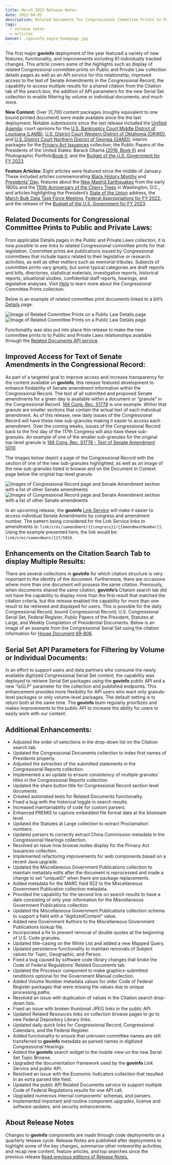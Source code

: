```yaml
---
title: March 2022 Release Notes
date: 2022-04-01
description: Related Documents for Congressional Committee Prints to Public Laws; Improved Access for Senate Amendment Text in the Congressional Record; Enhancements on Citation Search Tab to Display Multiple Results
tags:
  - release notes
  - articles
banner: ./govinfo_eagle_homepage.jpg
---
```


The first major **govinfo** deployment of the year featured a variety of new features, functionality, and improvements including 81 individually tracked changes. This article covers some of the highlights such as display of related Congressional committee prints on Public and Private Law collection details pages as well as an API service for this relationship, improved access to the text of Senate Amendments in the Congressional Record, the capability to access multiple results for a shared citation from the Citation tab of the search box, the addition of API parameters for the new Serial Set collection to enable filtering by volume or individual documents, and much more.  

 **New Content:** Over 31,700 content packages (roughly equivalent to one bound printed document) were made available since the the last deployment. Notable submissions since the last release included the [Unified Agenda](/app/details/FR-2022-01-31/2021-28220); court opinions for the  [U.S. Bankruptcy Court Middle District of Louisiana (LAMB)](/app/collection/uscourts/bankruptcy/lamb), [U.S. District Court Western District of Oklahoma (OKWD)](/app/collection/uscourts/district/okwd), and [U.S. District Court Northern District of Georgia (GAND)](/app/collection/uscourts/district/gand); interim packages for the [Privacy Act Issuances](/app/collection/pai/interim) collection; the Public Papers of the Presidents of the United States: Barack Obama [(2016, Book II)](/app/details/PPP--2016-book2) and Photographic Portfolio[Book II](/app/details/PPP-PHOTOS-2016-book2x); and the [Budget of the U.S. Government for FY 2023](/app/collection/budget/2023). 

 **Feature Articles:** Eight articles were featured since the middle of January. These included articles commemorating [Black History Monthy](/features/black-history-month-2022) and [Presidents’ Day](/features/presidents-day-2022), features about the [New Madrid Earthquakes](/features/new-madrid-earthquakes) from the early 1800s and the [110th Anniversary of the Cherry Trees](/features/anniversary-cherry-trees) in Washington, D.C., and articles highlighting the President’s [State of the Union](/features/state-of-the-union) address, the [March Bulk Data Task Force Meeting](/features/bdtf-meeting-march-2022), [Federal Appropriations for FY 2022](/features/federal-appropriations-fiscal-year-2022), and the release of the [Budget of the U.S. Government for FY 2023](/features/budget-fy2023).  

## Related Documents for Congressional Committee Prints to Public and Private Laws:
From applicable Details pages in the Public and Private Laws collection, it is now possible to see links to related Congressional committee prints for that legislation. Committee prints are publications issued by Congressional committees that include topics related to their legislative or research activities, as well as other matters such as memorial tributes. Subjects of committee prints vary greatly, but some typical categories are draft reports and bills, directories, statistical materials, investigative reports, historical reports, situational studies, confidential staff reports, hearings, and legislative analyses. Visit [Help](/help/cprtx) to learn more about the Congressional Committee Prints collection. 

Below is an example of related committee print documents linked to a bill’s [Details](/app/details/PLAW-116publ93/related) page. 

![Image of Related Committee Prints on a Public Law Details page](./plaw_cprt.png)
![Image of Related Committee Prints on a Public Law Details page](./plaw_cprt.jpg)

Functionality was also put into place this release to make the new committee prints to to Public and Private Laws relationships available through the [Related Documents API service](https://api.govinfo.gov/related/PLAW-116publ93?api_key=DEMO_KEY). 

## Improved Access for Text of Senate Amendments in the Congressional Record:

As part of a targeted goal to improve access and increase transparency for the content available on **govinfo**, this release featured development to enhance findability of Senate amendment information within the Congressional Record. The text of all submitted and proposed Senate amendments for a given day is available within a document or “granule” in the Congressional Record. [168 Cong. Rec. S1778](/app/details/CREC-2022-03-24/CREC-2022-03-24-pt1-PgS1778-3) is one example. Within that granule are smaller sections that contain the actual text of each individual amendment. As of this release, new daily issues of the Congressional Record will have these new sub-granules making it easier to access each amendment. Over the coming weeks, issues of the Congressional Record back to the first day of the 117th Congress will also have these sub-granules. An example of one of the smaller sub-granules for the original top-level granule is [168 Cong. Rec. S1778 - Text of Senate Amendment 5010](/app/details/CREC-2022-03-24/CREC-2022-03-24-pt1-PgS1778-4). 

The images below depict a page of the Congressional Record with the section of one of the new sub-granules highlighted, as well as an image of the new sub-granules listed in browse and on the Document in Context page below the original top-level granule. 

![Images of Congressional Record page and Senate Amendment section with a list of other Senate amendments](./Amendments.png)
![Images of Congressional Record page and Senate Amendment section with a list of other Senate amendments](./Amendments.jpg)

In an upcoming release, the **govinfo** [Link Service](/link-docs) will make it easier to access individual Senate Amendments by congress and amendment number. The pattern being considered for the Link Service links to amendments is: `link/crec/samendment/{{congress}}/{{amendmentNumber}}`. Using the example presented here, the link would be: `link/crec/samendment/117/5010`.

## Enhancements on the Citation Search Tab to display Multiple Results:

There are several collections in **govinfo** for which citation structure is very important to the identity of the document. Furthermore, there are occasions where more than one document will possess the same citation. Previously, when documents shared the same citation, **govinfo’s** Citation search tab did not have the capability to display more than the first result that matched the citation criteria, but this release enabled the capability for more than one result to be retrieved and displayed for users. This is possible for the daily Congressional Record, bound Congressional Record, U.S. Congressional Serial Set, Federal Register, Public Papers of the President, Statutes at Large, and Weekly Compilation of Presidential Documents. Below is an image of an example from the Congressional Serial Set using the citation information for [House Document 69-806](/#citation?csh=%7B%22collection%22%3A%22SERIALSET%22%2C%22searchCriteria%22%3A%5B%7B%22value%22%3A%22docclass%22%2C%22displayValue%22%3A%22HDOC%22%7D%2C%7B%22value%22%3A%22browsecongressnav_s%22%2C%22displayValue%22%3A%22069%3B1925-1927%3B8522%20to%208826%22%7D%2C%7B%22value%22%3A%22docnumber%22%2C%22displayValue%22%3A%22806%22%7D%2C%7B%22value%22%3A%22docpart%22%2C%22displayValue%22%3A%22-1%22%7D%5D%2C%22selectOptions%22%3A%5B%7B%22value%22%3A%22docpart%22%2C%22displayValue%22%3A%22-1%22%7D%5D%7D).  

## Serial Set API Parameters for Filtering by Volume or Individual Documents:

 In an effort to support users and data partners who consume the newly available digitized Congressional Serial Set content, the capability was deployed to retrieve Serial Set packages using the **govinfo** public API and a new “isGLP” parameter for the collection and published endpoints. This enhancement provides more flexibility for API users who want only granule-level packages or only volume-level packages. The default setting is to return both at the same time. The **govinfo**  team regularly prioritizes and makes improvements to the public API to increase the ability for users to easily work with our content. 

## Additional Enhancements:

- Adjusted the order of selections in the drop-down list on the Citation search tab.  
- Updated the Congressional Documents collection to index first names of Presidents properly.  
- Adjusted the extraction of the submitted statements in the Congressional Reports collection.  
- Implemented a an update to ensure consistency of multiple granules’ titles in the Congressional Reports collection.  
- Updated the share button title for Congressional Record section level documents.  
- Created automated tests for Related Documents functionality.  
- Fixed a bug with the historical toggle in search results.  
- Increased maintainability of code for custom parsers.  
- Enhanced PREMIS to capture embedded file format data at the bitstream level.  
- Updated the Statutes at Large collection to extract Proclamation numbers.  
- Updated parsers to correctly extract China Commission metadata in the Congressional Hearings collection.  
- Resolved an issue how browse nodes display for the Privacy Act Issuances collection.  
- Implemented refactoring improvements for web components based on a recent Java upgrade.  
- Updated the Miscellaneous Government Publications collection to maintain metadata edits after the document is reprocessed and made a change to set “uniqueID” when there are package replacements.  
- Added metadata for the MARC field 922 to the Miscellaneous Government Publication collection metadata.  
- Provided the capability for the second line on search results to have a date consisting of only year information for the Miscellaneous Government Publications collection.   
- Updated the Miscellaneous Government Publications collection schema to support a field with a “digitizedContent” value.  
- Added new Government Authors to the Miscellaneous Government Publications lookup file.  
- Incorporated a fix to prevent removal of double quotes at the beginning of U.S. Code granules.  
- Updated title-casing on the White List and added a new Mapped Query.  
- Updated persistence functionality to maintain removals of Subject values for Topic, Geographic, and Person.  
- Fixed a bug caused by software code library changes that broke the Code of Federal Regulations’ Related Documents tab.  
- Updated the Processor component to make graphics-submitted renditions optional for the Government Manual collection.  
- Added Volume Number metadata values for older Code of Federal Register packages that were missing the values due to unique processing paths.  
- Resolved an issue with duplication of values in the Citation search drop-down lists.  
- Fixed an issue with broken thumbnail JPEG links in the public API.  
- Updated Related Resources links on collection browse pages to go to new Federal Depository Library links.  
- Updated daily quick links for Congressional Record, Congressional Calendars, and the Federal Register.  
- Added functionality to ensure that unknown committee names are still transferred to **govinfo** metadata as parsed names in digitized Congressional Hearings.  
- Added the **govinfo** search widget to the mobile view on the new Serial Set Topic Browse.  
- Upgraded the documentation framework used by the **govinfo** Link Service and public API.  
- Resolved an issue with the Economic Indicators collection that resulted in an extra parsed title field.  
- Updated the public API Related Documents service to support multiple Code of Federal Regulations results for one API call.  
- Upgraded numerous internal components’ schemas, and parsers.  
- Implemented important and routine component upgrades, license and software updates, and security enhancements.  

<div class="alert alert-info quick-tip"></div>

## About Release Notes
Changes to **govinfo** components are made through code deployments on a quarterly release cycle. Release Notes are published after deployments to highlight some of the key changes, summarize other noteworthy activities, and recap new content, feature articles, and top searches since the previous release [Read previous editions of Release Notes.](/features/release-notes)
